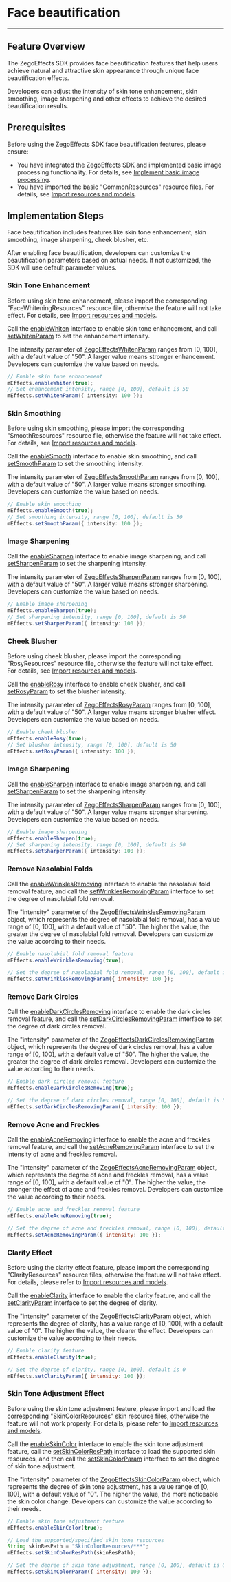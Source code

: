 # Face beautification

- - -

## Feature Overview

The ZegoEffects SDK provides face beautification features that help users achieve natural and attractive skin appearance through unique face beautification effects.

Developers can adjust the intensity of skin tone enhancement, skin smoothing, image sharpening and other effects to achieve the desired beautification results.

## Prerequisites

Before using the ZegoEffects SDK face beautification features, please ensure:

- You have integrated the ZegoEffects SDK and implemented basic image processing functionality. For details, see [Implement basic image processing](!Quick_Starts/Solution_Implementation).
- You have imported the basic "CommonResources" resource files. For details, see [Import resources and models](!Quick_Starts/Import_Resources).

## Implementation Steps

Face beautification includes features like skin tone enhancement, skin smoothing, image sharpening, cheek blusher, etc.

After enabling face beautification, developers can customize the beautification parameters based on actual needs. If not customized, the SDK will use default parameter values.

### Skin Tone Enhancement 

<div class = 'mk-warning'>

Before using skin tone enhancement, please import the corresponding "FaceWhiteningResources" resource file, otherwise the feature will not take effect. For details, see [Import resources and models](!Quick_Starts/Import_Resources).
</div>

Call the [enableWhiten](@enableWhiten) interface to enable skin tone enhancement, and call [setWhitenParam](@setWhitenParam) to set the enhancement intensity.

The intensity parameter of [ZegoEffectsWhitenParam](@-ZegoEffectsWhitenParam) ranges from [0, 100], with a default value of "50". A larger value means stronger enhancement. Developers can customize the value based on needs.

```java
// Enable skin tone enhancement
mEffects.enableWhiten(true);
// Set enhancement intensity, range [0, 100], default is 50
mEffects.setWhitenParam({ intensity: 100 });
```

### Skin Smoothing

<div class = 'mk-warning'>

Before using skin smoothing, please import the corresponding "SmoothResources" resource file, otherwise the feature will not take effect. For details, see [Import resources and models](!Quick_Starts/Import_Resources).
</div>


Call the [enableSmooth](@enableSmooth) interface to enable skin smoothing, and call [setSmoothParam](@setSmoothParam) to set the smoothing intensity.  

The intensity parameter of [ZegoEffectsSmoothParam](@-ZegoEffectsSmoothParam) ranges from [0, 100], with a default value of "50". A larger value means stronger smoothing. Developers can customize the value based on needs.

```java
// Enable skin smoothing
mEffects.enableSmooth(true);
// Set smoothing intensity, range [0, 100], default is 50
mEffects.setSmoothParam({ intensity: 100 });
```

### Image Sharpening

Call the [enableSharpen](@enableSharpen) interface to enable image sharpening, and call [setSharpenParam](@setSharpenParam) to set the sharpening intensity.  

The intensity parameter of [ZegoEffectsSharpenParam](@-ZegoEffectsSharpenParam) ranges from [0, 100], with a default value of "50". A larger value means stronger sharpening. Developers can customize the value based on needs.

```java
// Enable image sharpening
mEffects.enableSharpen(true);
// Set sharpening intensity, range [0, 100], default is 50
mEffects.setSharpenParam({ intensity: 100 });
```

### Cheek Blusher

<div class = 'mk-warning'>

Before using cheek blusher, please import the corresponding "RosyResources" resource file, otherwise the feature will not take effect. For details, see [Import resources and models](!Quick_Starts/Import_Resources).
</div>


Call the [enableRosy](@enableRosy) interface to enable cheek blusher, and call [setRosyParam](@setRosyParam) to set the blusher intensity.  

The intensity parameter of [ZegoEffectsRosyParam](@-ZegoEffectsRosyParam) ranges from [0, 100], with a default value of "50". A larger value means stronger blusher effect. Developers can customize the value based on needs.

```java
// Enable cheek blusher
mEffects.enableRosy(true);
// Set blusher intensity, range [0, 100], default is 50
mEffects.setRosyParam({ intensity: 100 });
```

### Image Sharpening

Call the [enableSharpen](@enableSharpen) interface to enable image sharpening, and call [setSharpenParam](@setSharpenParam) to set the sharpening intensity.  

The intensity parameter of [ZegoEffectsSharpenParam](@-ZegoEffectsSharpenParam) ranges from [0, 100], with a default value of "50". A larger value means stronger sharpening. Developers can customize the value based on needs.

```java
// Enable image sharpening
mEffects.enableSharpen(true);
// Set sharpening intensity, range [0, 100], default is 50
mEffects.setSharpenParam({ intensity: 100 });
```

### Remove Nasolabial Folds

Call the [enableWrinklesRemoving](@enableWrinklesRemoving) interface to enable the nasolabial fold removal feature, and call the [setWrinklesRemovingParam](@setWrinklesRemovingParam) interface to set the degree of nasolabial fold removal.

The "intensity" parameter of the [ZegoEffectsWrinklesRemovingParam](@-ZegoEffectsWrinklesRemovingParam) object, which represents the degree of nasolabial fold removal, has a value range of [0, 100], with a default value of "50". The higher the value, the greater the degree of nasolabial fold removal. Developers can customize the value according to their needs.

```js
// Enable nasolabial fold removal feature
mEffects.enableWrinklesRemoving(true);

// Set the degree of nasolabial fold removal, range [0, 100], default is 50
mEffects.setWrinklesRemovingParam({ intensity: 100 });
```


### Remove Dark Circles

Call the [enableDarkCirclesRemoving](@enableDarkCirclesRemoving) interface to enable the dark circles removal feature, and call the [setDarkCirclesRemovingParam](@setDarkCirclesRemovingParam) interface to set the degree of dark circles removal.

The "intensity" parameter of the [ZegoEffectsDarkCirclesRemovingParam](@-ZegoEffectsDarkCirclesRemovingParam) object, which represents the degree of dark circles removal, has a value range of [0, 100], with a default value of "50". The higher the value, the greater the degree of dark circles removal. Developers can customize the value according to their needs.

```js
// Enable dark circles removal feature
mEffects.enableDarkCirclesRemoving(true);

// Set the degree of dark circles removal, range [0, 100], default is 50
mEffects.setDarkCirclesRemovingParam({ intensity: 100 });
```

### Remove Acne and Freckles

Call the [enableAcneRemoving](@enableAcneRemoving) interface to enable the acne and freckles removal feature, and call the [setAcneRemovingParam](@setAcneRemovingParam) interface to set the intensity of acne and freckles removal.

The "intensity" parameter of the [ZegoEffectsAcneRemovingParam](@-ZegoEffectsAcneRemovingParam) object, which represents the degree of acne and freckles removal, has a value range of [0, 100], with a default value of "0". The higher the value, the stronger the effect of acne and freckles removal. Developers can customize the value according to their needs.

```js
// Enable acne and freckles removal feature
mEffects.enableAcneRemoving(true);

// Set the degree of acne and freckles removal, range [0, 100], default is 0
mEffects.setAcneRemovingParam({ intensity: 100 });
```

### Clarity Effect

<div class = 'mk-warning'>

Before using the clarity effect feature, please import the corresponding "ClarityResources" resource files, otherwise the feature will not take effect. For details, please refer to [Import resources and models](!Quick_Starts/Import_Resources).
</div>

Call the [enableClarity](@enableClarity) interface to enable the clarity feature, and call the [setClarityParam](@setClarityParam) interface to set the degree of clarity.

The "intensity" parameter of the [ZegoEffectsClarityParam](@-ZegoEffectsClarityParam) object, which represents the degree of clarity, has a value range of [0, 100], with a default value of "0". The higher the value, the clearer the effect. Developers can customize the value according to their needs.

```js
// Enable clarity feature
mEffects.enableClarity(true);

// Set the degree of clarity, range [0, 100], default is 0
mEffects.setClarityParam({ intensity: 100 });
```

### Skin Tone Adjustment Effect

<div class = 'mk-warning'>

Before using the skin tone adjustment feature, please import and load the corresponding "SkinColorResources" skin resource files, otherwise the feature will not work properly. For details, please refer to [Import resources and models](!Quick_Starts/Import_Resources).
</div>

Call the [enableSkinColor](@enableSkinColor) interface to enable the skin tone adjustment feature, call the [setSkinColorResPath](@setSkinColorResPath) interface to load the supported skin resources, and then call the [setSkinColorParam](@setSkinColorParam) interface to set the degree of skin tone adjustment.

The "intensity" parameter of the [ZegoEffectsSkinColorParam](@-ZegoEffectsSkinColorParam) object, which represents the degree of skin tone adjustment, has a value range of [0, 100], with a default value of "0". The higher the value, the more noticeable the skin color change. Developers can customize the value according to their needs.

```js
// Enable skin tone adjustment feature
mEffects.enableSkinColor(true);

// Load the supported/specified skin tone resources
String skinResPath = "SkinColorResources/***";
mEffects.setSkinColorResPath(skinResPath);

// Set the degree of skin tone adjustment, range [0, 100], default is 0;
mEffects.setSkinColorParam({ intensity: 100 });
```
